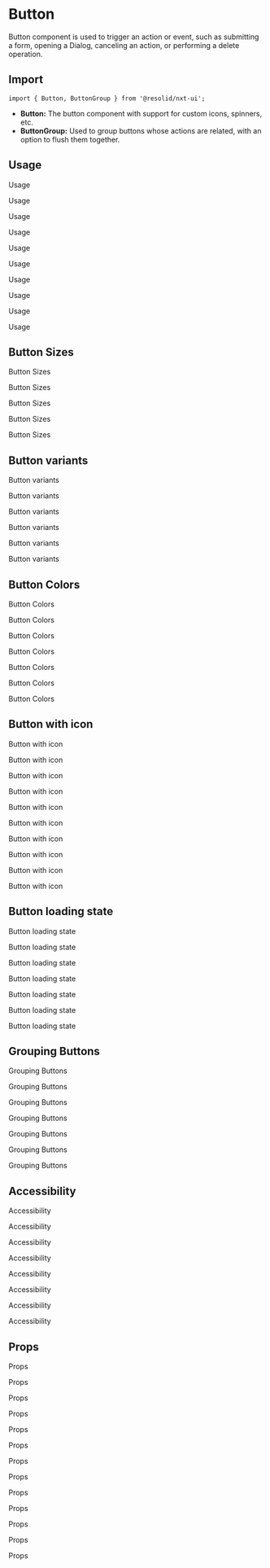 # Button

Button component is used to trigger an action or event, such as submitting a form, opening a Dialog, canceling an action, or performing a delete operation.

## Import

```tsx
import { Button, ButtonGroup } from '@resolid/nxt-ui';
```

- **Button:** The button component with support for custom icons, spinners, etc.
- **ButtonGroup:** Used to group buttons whose actions are related, with an
  option to flush them together.

## Usage

Usage

Usage

Usage

Usage

Usage

Usage

Usage

Usage

Usage

Usage

## Button Sizes

Button Sizes

Button Sizes

Button Sizes

Button Sizes

Button Sizes

## Button variants

Button variants

Button variants

Button variants

Button variants

Button variants

Button variants

## Button Colors

Button Colors

Button Colors

Button Colors

Button Colors

Button Colors

Button Colors

Button Colors

## Button with icon

Button with icon

Button with icon

Button with icon

Button with icon

Button with icon

Button with icon

Button with icon

Button with icon

Button with icon

Button with icon

## Button loading state

Button loading state

Button loading state

Button loading state

Button loading state

Button loading state

Button loading state

Button loading state

## Grouping Buttons

Grouping Buttons

Grouping Buttons

Grouping Buttons

Grouping Buttons

Grouping Buttons

Grouping Buttons

Grouping Buttons

## Accessibility

Accessibility

Accessibility

Accessibility

Accessibility

Accessibility

Accessibility

Accessibility

Accessibility

## Props

Props

Props

Props

Props

Props

Props

Props

Props

Props

Props

Props

Props

Props
